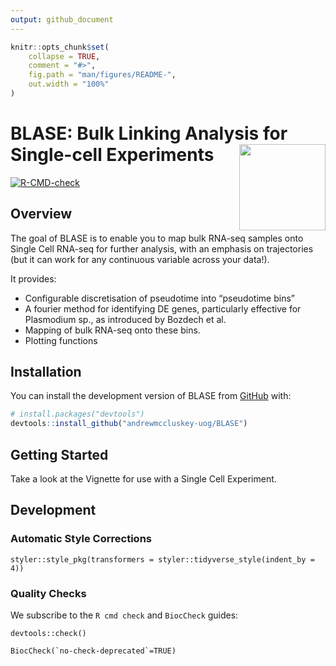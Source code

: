 ```yaml
---
output: github_document
---
```


<!-- README.md is generated from README.Rmd. Please edit that file -->

```r
knitr::opts_chunk$set(
    collapse = TRUE,
    comment = "#>",
    fig.path = "man/figures/README-",
    out.width = "100%"
)
```

# BLASE: Bulk Linking Analysis for Single-cell Experiments <a href="man/figures/logo.png"><img src="man/figures/logo.png" align="right" height="138" /></a>
<!-- badges: start -->
  [![R-CMD-check](https://github.com/andrewmccluskey-uog/BLASE/actions/workflows/R-CMD-check.yaml/badge.svg)](https://github.com/andrewmccluskey-uog/BLASE/actions/workflows/R-CMD-check.yaml)
<!-- badges: end -->

## Overview

The goal of BLASE is to enable you to map bulk RNA-seq samples onto Single Cell RNA-seq for further analysis, with an emphasis on trajectories (but it can work for any continuous variable across your data!).

It provides:  


* Configurable discretisation of pseudotime into "pseudotime bins"  
* A fourier method for identifying DE genes, particularly effective for Plasmodium sp., as introduced by Bozdech et al.  
* Mapping of bulk RNA-seq onto these bins.  
* Plotting functions

## Installation

You can install the development version of BLASE from [GitHub](https://github.com/) with:

``` r
# install.packages("devtools")
devtools::install_github("andrewmccluskey-uog/BLASE")
```

## Getting Started

Take a look at the Vignette for use with a Single Cell Experiment.

## Development

### Automatic Style Corrections

```
styler::style_pkg(transformers = styler::tidyverse_style(indent_by = 4))
```

### Quality Checks

We subscribe to the `R cmd check` and `BiocCheck` guides:

```
devtools::check()
```

```
BiocCheck(`no-check-deprecated`=TRUE)
```
